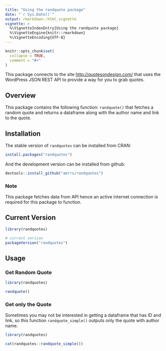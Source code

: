```yaml
---
title: "Using the randquote package"
date: "`r Sys.Date()`"
output: rmarkdown::html_vignette
vignette: >
  %\VignetteIndexEntry{Using the randquote package}
  %\VignetteEngine{knitr::rmarkdown}
  %\VignetteEncoding{UTF-8}
---
```


```r
knitr::opts_chunk$set(
  collapse = TRUE,
  comment = "#>"
)
```

This package connects to the site <http://quotesondesign.com/> that uses the WordPress JSON REST API to provide a way for you to grab quotes.

## Overview

This package contains the following function: `randquote()` that fetches a random quote and returns a dataframe along with the author name and link to the quote.

## Installation

The stable version of `randquotes` can be installed from CRAN:

```r
install.packages("randquotes")
```

And the development version can be installed from github:

```r
devtools::install_github("amrrs/randquotes")
```

### Note

This package fetches data from API hence an active internet connection is required for this package to function.

## Current Version

``` r
library(randquotes)

# current verison
packageVersion("randquotes")
```

## Usage

### Get Random Quote

```r
library(randquotes)

randquote()
```


### Get only the Quote

Sometimes you may not be interested in getting a dataframe that has ID
and link, so this function `randquote_simple()` outputs only the quote
with author name.

```r
library(randquotes)

cat(randquotes::randquote_simple())
```



